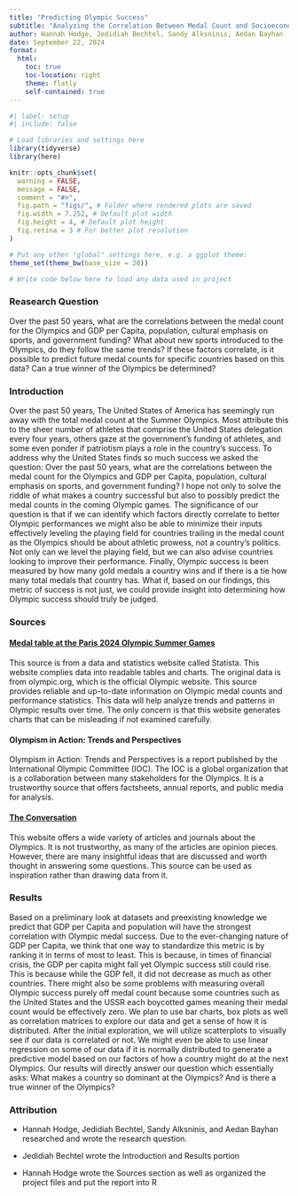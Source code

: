 ```yaml
---
title: "Predicting Olympic Success"
subtitle: "Analyzing the Correlation Between Medal Count and Socioeconomic Factors"
author: Hannah Hodge, Jedidiah Bechtel, Sandy Alksninis, Aedan Bayhan
date: September 22, 2024
format: 
  html:
    toc: true 
    toc-location: right
    theme: flatly
    self-contained: true
---
```


```r
#| label: setup 
#| include: false

# Load libraries and settings here
library(tidyverse)
library(here)

knitr::opts_chunk$set(
  warning = FALSE,
  message = FALSE,
  comment = "#>",
  fig.path = "figs/", # Folder where rendered plots are saved
  fig.width = 7.252, # Default plot width
  fig.height = 4, # Default plot height
  fig.retina = 3 # For better plot resolution
)

# Put any other "global" settings here, e.g. a ggplot theme:
theme_set(theme_bw(base_size = 20))

# Write code below here to load any data used in project

```

### Reasearch Question

Over the past 50 years, what are the correlations between the medal count for the Olympics and GDP per Capita, population, cultural emphasis on sports, and government funding? What about new sports introduced to the Olympics, do they follow the same trends? If these factors correlate, is it possible to predict future medal counts for specific countries based on this data? Can a true winner of the Olympics be determined?

### Introduction

Over the past 50 years, The United States of America has seemingly run away with the total medal count at the Summer Olympics. Most attribute this to the sheer number of athletes that comprise the United States delegation every four years, others gaze at the government's funding of athletes, and some even ponder if patriotism plays a role in the country's success. To address why the United States finds so much success we asked the question: Over the past 50 years, what are the correlations between the medal count for the Olympics and GDP per Capita, population, cultural emphasis on sports, and government funding? I hope not only to solve the riddle of what makes a country successful but also to possibly predict the medal counts in the coming Olympic games. The significance of our question is that if we can identify which factors directly correlate to better Olympic performances we might also be able to minimize their inputs effectively leveling the playing field for countries trailing in the medal count as the Olympics should be about athletic prowess, not a country's politics. Not only can we level the playing field, but we can also advise countries looking to improve their performance. Finally, Olympic success is been measured by how many gold medals a country wins and if there is a tie how many total medals that country has. What if, based on our findings, this metric of success is not just, we could provide insight into determining how Olympic success should truly be judged. 


### Sources 

#### [Medal table at the Paris 2024 Olympic Summer Games](https://www.statista.com/statistics/1483973/medals-olympic-summer-games-paris-2024/)

This source is from a data and statistics website called Statista. This website complies data into readable tables and charts. The original data is from olympic.org, which is the official Olympic website. This source provides reliable and up-to-date information on Olympic medal counts and performance statistics. This data will help analyze trends and patterns in Olympic results over time. The only concern is that this website generates charts that can be misleading if not examined carefully.

#### Olympism in Action: Trends and Perspectives

Olympism in Action: Trends and Perspectives is a report published by the International Olympic Committee (IOC). The IOC is a global organization that is a collaboration between many stakeholders for the Olympics. It is a trustworthy source that offers factsheets, annual reports, and public media for analysis. 

#### [The Conversation](https://theconversation.com/us/topics/olympic-games-6108)

This website offers a wide variety of articles and journals about the Olympics. It is not trustworthy, as many of the articles are opinion pieces. However, there are many insightful ideas that are discussed and worth thought in answering some questions. This source can be used as inspiration rather than drawing data from it. 

### Results 

Based on a preliminary look at datasets and preexisting knowledge we predict that GDP per Capita and population will have the strongest correlation with Olympic medal success. Due to the ever-changing nature of GDP per Capita, we think that one way to standardize this metric is by ranking it in terms of most to least. This is because, in times of financial crisis, the GDP per capita might fall yet Olympic success still could rise. This is because while the GDP fell, it did not decrease as much as other countries. There might also be some problems with measuring overall Olympic success purely off medal count because some countries such as the United States and the USSR each boycotted games meaning their medal count would be effectively zero. We plan to use bar charts, box plots as well as correlation matrices to explore our data and get a sense of how it is distributed. After the initial exploration, we will utilize scatterplots to visually see if our data is correlated or not. We might even be able to use linear regression on some of our data if it is normally distributed to generate a predictive model based on our factors of how a country might do at the next Olympics. Our results will directly answer our question which essentially asks: What makes a country so dominant at the Olympics? And is there a true winner of the Olympics?


### Attribution

- Hannah Hodge, Jedidiah Bechtel, Sandy Alksninis, and Aedan Bayhan researched and wrote the research question. 

- Jedidiah Bechtel wrote the Introduction and Results portion

- Hannah Hodge wrote the Sources section as well as organized the project files and put the report into R














